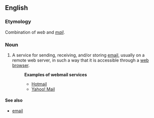 ==English==

===Etymology===
Combination of ''web'' and ''[[mail]]''.

===Noun===
#A service for sending, receiving, and/or storing [[email]], usually on a remote web server, in such a way that it is accessible through a [[web browser]].
#:'''Examples of webmail services'''
#:* [http://www.hotmail.com/ Hotmail]
#:* [http://mail.yahoo.com/ Yahoo! Mail]

====See also====
*[[email]]